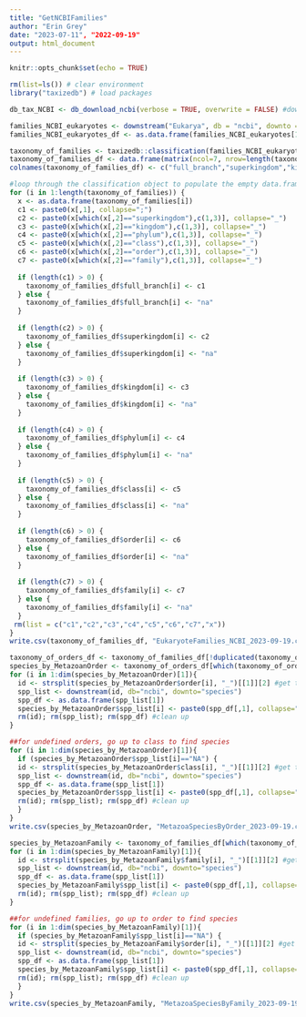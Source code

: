 ---
title: "GetNCBIFamilies"
author: "Erin Grey"
date: "2023-07-11", "2022-09-19"
output: html_document
---

```{r setup, include=FALSE}
knitr::opts_chunk$set(echo = TRUE)
```

```{r housekeeping, include=FALSE}
rm(list=ls()) # clear environment
library("taxizedb") # load packages
```

```{r get_LocalTaxonomyDatabase, include=FALSE}
db_tax_NCBI <- db_download_ncbi(verbose = TRUE, overwrite = FALSE) #download the NCBI taxonomy database
```

```{r get_Families, include=FALSE}
families_NCBI_eukaryotes <- downstream("Eukarya", db = "ncbi", downto = "family") #get all family names in Domain Eukarya, note- output is a list
families_NCBI_eukaryotes_df <- as.data.frame(families_NCBI_eukaryotes[1]) #format from list to data frame
```

```{r get_FamilyTaxonomies, include=FALSE}
taxonomy_of_families <- taxizedb::classification(families_NCBI_eukaryotes_df[,1], db="ncbi") #get full taxonomies for each family, note - output is a list-like "classification" object that sucks
taxonomy_of_families_df <- data.frame(matrix(ncol=7, nrow=length(taxonomy_of_families))) # empty dataframe
colnames(taxonomy_of_families_df) <- c("full_branch","superkingdom","kingdom","phylum","class","order","family") #add column names to the empty dataframe

#loop through the classification object to populate the empty data.frame
for (i in 1:length(taxonomy_of_families)) {
  x <- as.data.frame(taxonomy_of_families[i])
  c1 <- paste0(x[,1], collapse=";")
  c2 <- paste0(x[which(x[,2]=="superkingdom"),c(1,3)], collapse="_")
  c3 <- paste0(x[which(x[,2]=="kingdom"),c(1,3)], collapse="_")
  c4 <- paste0(x[which(x[,2]=="phylum"),c(1,3)], collapse="_")
  c5 <- paste0(x[which(x[,2]=="class"),c(1,3)], collapse="_")
  c6 <- paste0(x[which(x[,2]=="order"),c(1,3)], collapse="_")
  c7 <- paste0(x[which(x[,2]=="family"),c(1,3)], collapse="_")
  
  if (length(c1) > 0) {
    taxonomy_of_families_df$full_branch[i] <- c1
  } else {
    taxonomy_of_families_df$full_branch[i] <- "na"    
  }
  
  if (length(c2) > 0) {
    taxonomy_of_families_df$superkingdom[i] <- c2
  } else {
    taxonomy_of_families_df$superkingdom[i] <- "na"    
  }
  
  if (length(c3) > 0) {
    taxonomy_of_families_df$kingdom[i] <- c3
  } else {
    taxonomy_of_families_df$kingdom[i] <- "na"    
  }
  
  if (length(c4) > 0) {
    taxonomy_of_families_df$phylum[i] <- c4
  } else {
    taxonomy_of_families_df$phylum[i] <- "na"    
  }
  
  if (length(c5) > 0) {
    taxonomy_of_families_df$class[i] <- c5
  } else {
    taxonomy_of_families_df$class[i] <- "na"    
  }
  
  if (length(c6) > 0) {
    taxonomy_of_families_df$order[i] <- c6
  } else {
    taxonomy_of_families_df$order[i] <- "na"    
  }
  
  if (length(c7) > 0) {
    taxonomy_of_families_df$family[i] <- c7
  } else {
    taxonomy_of_families_df$family[i] <- "na"    
  }
 rm(list = c("c1","c2","c3","c4","c5","c6","c7","x"))
}
write.csv(taxonomy_of_families_df, "EukaryoteFamilies_NCBI_2023-09-19.csv")
```

```{r get_MetazoanSpeciesByOrder, include=FALSE}
taxonomy_of_orders_df <- taxonomy_of_families_df[!duplicated(taxonomy_of_families_df$order),1:6]
species_by_MetazoanOrder <- taxonomy_of_orders_df[which(taxonomy_of_orders_df$kingdom=="Metazoa_33208"),]
for (i in 1:dim(species_by_MetazoanOrder)[1]){
  id <- strsplit(species_by_MetazoanOrder$order[i], "_")[[1]][2] #get the iud number for each order
  spp_list <- downstream(id, db="ncbi", downto="species")
  spp_df <- as.data.frame(spp_list[1])
  species_by_MetazoanOrder$spp_list[i] <- paste0(spp_df[,1], collapse=";") #update database
  rm(id); rm(spp_list); rm(spp_df) #clean up
}

##for undefined orders, go up to class to find species
for (i in 1:dim(species_by_MetazoanOrder)[1]){
  if (species_by_MetazoanOrder$spp_list[i]=="NA") {
  id <- strsplit(species_by_MetazoanOrder$class[i], "_")[[1]][2] #get the iud number for the class instead
  spp_list <- downstream(id, db="ncbi", downto="species")
  spp_df <- as.data.frame(spp_list[1])
  species_by_MetazoanOrder$spp_list[i] <- paste0(spp_df[,1], collapse=";") #update database
  rm(id); rm(spp_list); rm(spp_df) #clean up
  }
}
write.csv(species_by_MetazoanOrder, "MetazoaSpeciesByOrder_2023-09-19.csv", row.names = F)

```

```{r get_MetazoanSpeciesByFamily, include=FALSE}
species_by_MetazoanFamily <- taxonomy_of_families_df[which(taxonomy_of_families_df$kingdom=="Metazoa_33208"),]
for (i in 1:dim(species_by_MetazoanFamily)[1]){
  id <- strsplit(species_by_MetazoanFamily$family[i], "_")[[1]][2] #get the iud number for each order
  spp_list <- downstream(id, db="ncbi", downto="species")
  spp_df <- as.data.frame(spp_list[1])
  species_by_MetazoanFamily$spp_list[i] <- paste0(spp_df[,1], collapse=";") #update database
  rm(id); rm(spp_list); rm(spp_df) #clean up
}

##for undefined families, go up to order to find species
for (i in 1:dim(species_by_MetazoanFamily)[1]){
  if (species_by_MetazoanFamily$spp_list[i]=="NA") {
  id <- strsplit(species_by_MetazoanFamily$order[i], "_")[[1]][2] #get the iud number for the class instead
  spp_list <- downstream(id, db="ncbi", downto="species")
  spp_df <- as.data.frame(spp_list[1])
  species_by_MetazoanFamily$spp_list[i] <- paste0(spp_df[,1], collapse=";") #update database
  rm(id); rm(spp_list); rm(spp_df) #clean up
  }
}
write.csv(species_by_MetazoanFamily, "MetazoaSpeciesByFamily_2023-09-19.csv", row.names = F)
```